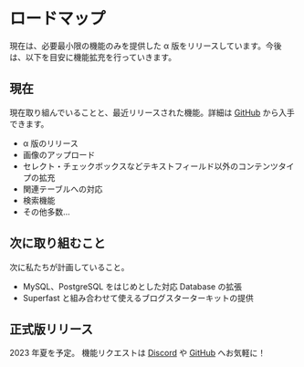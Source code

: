 # ロードマップ

現在は、必要最小限の機能のみを提供した α 版をリリースしています。今後は、以下を目安に機能拡充を行っていきます。

## 現在

現在取り組んでいることと、最近リリースされた機能。詳細は [GitHub](https://github.com/superfastcms/superfast/releases) から入手できます。

- α 版のリリース
- 画像のアップロード
- セレクト・チェックボックスなどテキストフィールド以外のコンテンツタイプの拡充
- 関連テーブルへの対応
- 検索機能
- その他多数...

## 次に取り組むこと

次に私たちが計画していること。

- MySQL、PostgreSQL をはじめとした対応 Database の拡張
- Superfast と組み合わせて使えるブログスターターキットの提供

## 正式版リリース

2023 年夏を予定。
機能リクエストは [Discord](https://discord.gg/a6FYDkV3Vk) や [GitHub](https://github.com/superfastcms/superfast/issues/new) へお気軽に！
